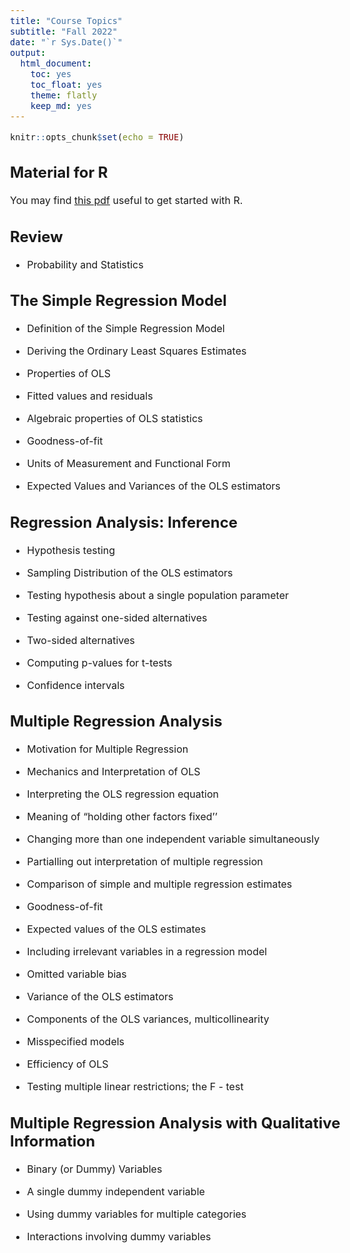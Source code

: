 ---
title: "Course Topics"
subtitle: "Fall 2022"
date: "`r Sys.Date()`"
output: 
  html_document: 
    toc: yes
    toc_float: yes
    theme: flatly
    keep_md: yes
---
<style type="text/css">
  body{
  font-size: 12pt;
}
</style>

```{r setup, include=FALSE}
knitr::opts_chunk$set(echo = TRUE)
```


## Material for R

You may find [this pdf](\Slides_4000\R.pdf) useful to get started with R.

## Review 

- Probability and Statistics

## The Simple Regression Model

- Definition of the Simple Regression Model

- Deriving the Ordinary Least Squares Estimates

- Properties of OLS

- Fitted values and residuals

- Algebraic properties of OLS statistics

- Goodness-of-fit 

- Units of Measurement and Functional Form

- Expected Values and Variances of the OLS estimators

## 	Regression Analysis: Inference

- Hypothesis testing

- Sampling Distribution of the OLS estimators

- Testing hypothesis about a single population parameter

- Testing against one-sided alternatives

- Two-sided alternatives

- Computing p-values for t-tests

- Confidence intervals

## 	Multiple Regression Analysis

- Motivation for Multiple Regression

- Mechanics and Interpretation of OLS

- Interpreting the OLS regression equation

- Meaning of “holding other factors fixed''

- Changing more than one independent variable simultaneously

- Partialling out interpretation of multiple regression

- Comparison of simple and multiple regression estimates

- Goodness-of-fit

- Expected values of the OLS estimates

- Including irrelevant variables in a regression model

- Omitted variable bias

- Variance of the OLS estimators

- Components of the OLS variances, multicollinearity

- Misspecified models

- Efficiency of OLS

- Testing multiple linear restrictions; the F - test

##	Multiple Regression Analysis with Qualitative Information

- Binary (or Dummy) Variables

- A single dummy independent variable

- Using dummy variables for multiple categories

- Interactions involving dummy variables




    
    